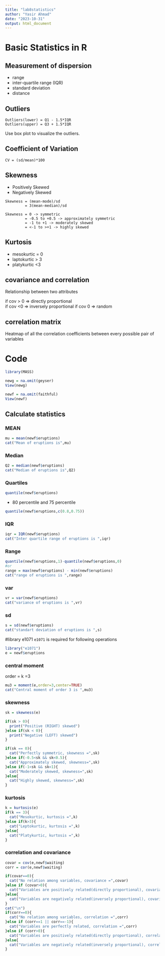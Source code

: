 ```yaml
---
title: "lab8statistics"
author: "Yasir Ahmad"
date: "2023-10-31"
output: html_document
---
```


# Basic Statistics in R
## Measurement of dispersion
* range  
* inter-quartile range  (IQR) 
* standard deviation  
* distance

## Outliers
```
Outliers(lower) = Q1 - 1.5*IQR
Outliers(upper) = Q3 + 1.5*IQR
```
Use box plot to visualize the outliers.

## Coefficient of Variation
```
CV = (sd/mean)*100
```
## Skewness
* Positively Skewed
* Negatively Skewed

```
Skewness = (mean-mode)/sd 
         = 3(mean-median)/sd
```
```
Skewness = 0 -> symmetric  
         = -0.5 to +0.5 -> approximately symmetric  
         = -1 to +1 -> moderately skewed  
         = <-1 to >+1 -> highly skewed  
```      
         
         
## Kurtosis
* mesokurtic = 0
* laptokurtic > 3
* platykurtic <3

## covariance and correlation
Relationship between two attributes

if cov > 0 => directly proportional  
if cov <0 => inversely proportional
if cov 0 => random

## correlation matrix
Heatmap of all the correlation coefficients between every possible pair of variables

# Code
```r
library(MASS)
```

```r
newg = na.omit(geyser)
View(newg)
```

```r
newf = na.omit(faithful)
View(newf)
```


## Calculate statistics
### MEAN
```r
mu = mean(newf$eruptions)
cat("Mean of eruptions is",mu)
```
### Median
```r
Q2 = median(newf$eruptions)
cat("Median of eruptions is",Q2)
```
### Quartiles
```r
quantile(newf$eruptions)
```
* 80 percentile and 75 percentile
```r
quantile(newf$eruptions,c(0.8,0.75))
```
### IQR
```r
iqr = IQR(newf$eruptions)
cat("Inter quartile range of eruptions is ",iqr)
```

### Range
```r
quantile(newf$eruptions,1)-quantile(newf$eruptions,0)
#or
range = max(newf$eruptions) - min(newf$eruptions)
cat("range of eruptions is ",range)
```

### var
```r
vr = var(newf$eruptions)
cat("variance of eruptions is ",vr)
```

### sd
```r
s = sd(newf$eruptions)
cat("standart deviation of eruptions is ",s)
```

#library e1071
`e1071` is required for following operations
```r
library("e1071")
e = newf$eruptions
```


### central moment
order = k =3
```r
mu3 = moment(e,order=3,center=TRUE)
cat("Central moment of order 3 is ",mu3)
```

### skewness
```r
sk = skewness(e)

if(sk > 0){
  print("Positive (RIGHT) skewed")
}else if(sk < 0){
  print("Negative (LEFT) skewed")
}

if(sk == 0){
  cat("Perfectly symmetric, skewness =",sk)
}else if(-0.5<sk && sk<0.5){
  cat("Approximately skewed, skewness=",sk)
}else if(-1<sk && sk<1){
  cat("Moderately skewed, skewness=",sk)
}else{
  cat("Highly skewed, skewness=",sk)
}
```

### kurtosis
```r
k = kurtosis(e)
if(k == 3){
  cat("Mesokurtic, kurtosis =",k)
}else if(k>3){
  cat("Leptokurtic, kurtosis =",k)
}else{
  cat("Platykurtic, kurtosis =",k)
}
```
### correlation and covariance
```r
covar = cov(e,newf$waiting)
corr = cor(e,newf$waiting)

if(covar==0){
  cat("No relation among variables, covariance =",covar)
}else if (covar>0){
  cat("Variables are positively related(directly proportional), covariance =",covar)
}else{
  cat("Variables are negatively related(inversely proportional), covariance =",covar)
}
cat("\n")
if(corr==0){
  cat("No relation among variables, correlation =",corr)
}else if (corr==1 || corr==-1){
  cat("Variables are perfectly related, correlation =",corr)
}else if (corr>0){
  cat("Variables are positively related(directly proportional), correlation =",corr)
}else{
  cat("Variables are negatively related(inversely proportional), correlation =",ccrr)
}
```








